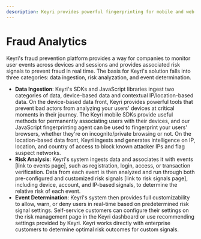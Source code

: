 ```yaml
---
description: Keyri provides powerful fingerprinting for mobile and web applications
---
```


# Fraud Analytics

Keyri's fraud prevention platform provides a way for companies to monitor user events across devices and sessions and provides associated risk signals to prevent fraud in real time. The basis for Keyri's solution falls into three categories: data ingestion, risk analyzation, and event determination.

- **Data Ingestion**: Keyri's SDKs and JavaScript libraries ingest two categories of data, device-based data and contextual IP/location-based data. On the device-based data front, Keyri provides powerful tools that prevent bad actors from analyzing your users' devices at critical moments in their journey. The Keyri mobile SDKs provide useful methods for permanently associating users with their devices, and our JavaScript fingerprinting agent can be used to fingerprint your users' browsers, whether they're on incognito/private browsing or not. On the location-based data front, Keyri ingests and generates intelligence on IP, location, and country of access to block known attacker IPs and flag suspect networks.
- **Risk Analysis**: Keyri's system ingests data and associates it with events [link to events page], such as registration, login, access, or transaction verification. Data from each event is then analyzed and run through both pre-configured and customized risk signals [link to risk signals page], including device, account, and IP-based signals, to determine the relative risk of each event.
- **Event Determination**: Keyri's system then provides full customizability to allow, warn, or deny users in real-time based on predetermined risk signal settings. Self-service customers can configure their settings on the risk management page in the Keyri dashboard or use recommending settings provided by Keyri. Keyri works directly with enterprise customers to determine optimal risk outcomes for custom signals.
